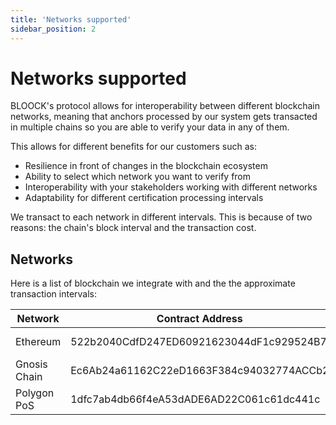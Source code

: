 ```yaml
---
title: 'Networks supported'
sidebar_position: 2
---
```


# Networks supported

BLOOCK's protocol allows for interoperability between different blockchain networks, meaning that anchors processed by our system gets transacted in multiple chains so you are able to verify your data in any of them.

This allows for different benefits for our customers such as:

- Resilience in front of changes in the blockchain ecosystem
- Ability to select which network you want to verify from
- Interoperability with your stakeholders working with different networks
- Adaptability for different certification processing intervals

We transact to each network in different intervals. This is because of two reasons: the chain's block interval and the transaction cost.

## Networks

Here is a list of blockchain we integrate with and the the approximate transaction intervals:

<table>
  <thead>
    <tr>
      <th>Network</th>
      <th width="275.3333333333333">Contract Address</th>
      <th>Interval</th>
    </tr>
  </thead>
  <tbody>
    <tr>
      <td>Ethereum</td>
      <td>522b2040CdfD247ED60921623044dF1c929524B7</td>
      <td>~24 hours</td>
    </tr>
    <tr>
      <td>Gnosis Chain</td>
      <td>Ec6Ab24a61162C22eD1663F384c94032774ACCb2</td>
      <td>~2 minute</td>
    </tr>
    <tr>
      <td>Polygon PoS</td>
      <td>1dfc7ab4db66f4eA53dADE6AD22C061c61dc441c</td>
      <td>~5 minute</td>
    </tr>
  </tbody>
</table>
